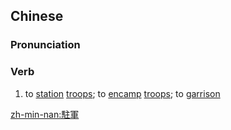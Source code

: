 {{also|驻军}}
==Chinese==
{{zh-forms|s=驻军}}

===Pronunciation===
{{zh-pron
|m=zhùjūn
|c=zyu3 gwan1
|h=pfs=chu-kiûn
|cat=v
}}

===Verb===
{{zh-verb}}

# to [[station]] [[troop]]s; to [[encamp]] [[troop]]s; to [[garrison]]

[[zh-min-nan:駐軍]]